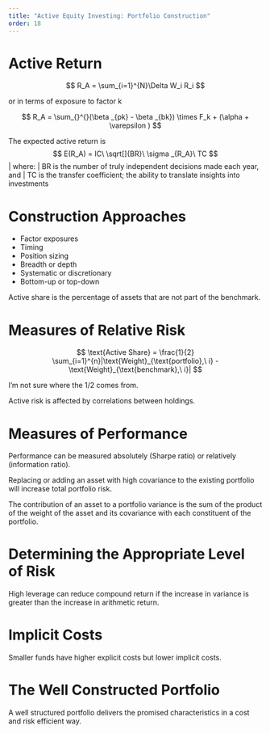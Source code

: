 ```yaml
---
title: "Active Equity Investing: Portfolio Construction"
order: 18
---
```


# Active Return

$$
  R_A = \sum_{i=1}^{N}\Delta W_i R_i
$$

or in terms of exposure to factor k

$$
  R_A = \sum_{}^{}(\beta _{pk} - \beta _{bk}) \times F_k + (\alpha + \varepsilon )
$$

The expected active return is
$$
  E(R_A) = IC\  \sqrt[]{BR}\ \sigma _{R_A}\ TC
$$
| where:
|          BR is the number of truly independent decisions made each year, and
|          TC is the transfer coefficient; the ability to translate insights into investments

# Construction Approaches

* Factor exposures
* Timing
* Position sizing
* Breadth or depth
* Systematic or discretionary
* Bottom-up or top-down

Active share is the percentage of assets that are not part of the benchmark.

# Measures of Relative Risk

$$
  \text{Active Share} = \frac{1}{2} \sum_{i=1}^{n}|\text{Weight}_{\text{portfolio},\ i} - \text{Weight}_{\text{benchmark},\ i}|
$$

I'm not sure where the 1/2 comes from.

Active risk is affected by correlations between holdings.

# Measures of Performance

Performance can be measured absolutely (Sharpe ratio) or relatively (information ratio).

Replacing or adding an asset with high covariance to the existing portfolio will increase total portfolio risk.

The contribution of an asset to a portfolio variance is the sum of the product of the weight of the asset and its covariance with each constituent of the portfolio.

# Determining the Appropriate Level of Risk

High leverage can reduce compound return if the increase in variance is greater than the increase in arithmetic return.

# Implicit Costs

Smaller funds have higher explicit costs but lower implicit costs.

# The Well Constructed Portfolio

A well structured portfolio delivers the promised characteristics in a cost and risk efficient way.
